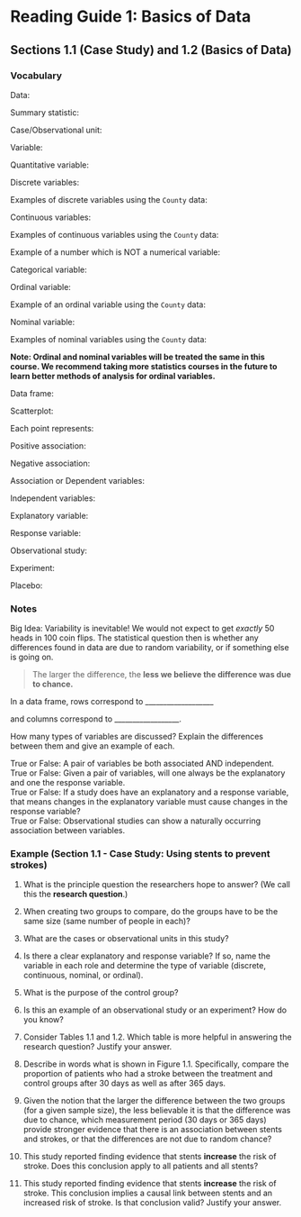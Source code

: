 # Reading Guide 1: Basics of Data

## Sections 1.1 (Case Study) and 1.2 (Basics of Data) {-}

### Vocabulary {-}

\setstretch{1.25}

Data:
\rgs

Summary statistic:
\rgs

Case/Observational unit:
\rgs

Variable:
\rgs

\rgi Quantitative variable:
\rgs

\rgi Discrete variables:
\rgs

\rgi \rgi Examples of discrete variables using the `County` data: 
\rgs

\rgi Continuous variables:
\rgs

\rgi \rgi Examples of continuous variables using the `County` data: 
\rgs

Example of a number which is NOT a numerical variable: 
\rgs

Categorical variable:
\rgs

\rgi Ordinal variable:
\rgs

\rgi \rgi Example of an ordinal variable using the `County` data:
\rgs

\rgi Nominal variable:
\rgs

\rgi \rgi Examples of nominal variables using the `County` data:

\rgs

**Note: Ordinal and nominal variables will be treated the same in this course.  We recommend taking more statistics courses in the future to learn better methods of analysis for ordinal variables.**

Data frame:
\rgs

Scatterplot:
\rgs
	
\rgi Each point represents:  

\rgi Positive association:  

\rgi Negative association:   

Association or Dependent variables:
\rgs

Independent variables:
\rgs

Explanatory variable:
\rgs

Response variable:
\rgs

Observational study:
\rgs

Experiment:
\rgs

Placebo:
\rgs

### Notes {-}

Big Idea: Variability is inevitable!  We would not expect to get _exactly_ 50 heads in 100 coin flips.  The statistical question then is whether any differences found in data are due to random variability, or if something else is going on.  

> The larger the difference, the **less we believe the difference was due to chance.**

In a data frame, rows correspond to ___________________ 

and columns correspond to __________________.

How many types of variables are discussed?  Explain the differences between them and give an example of each.
\rgs
\rgs
\newpage

True or False: A pair of variables be both associated AND independent.  
True or False: Given a pair of variables, will one always be the explanatory and one the response variable.  
True or False: If a study does have an explanatory and a response variable, that means changes in the explanatory variable must cause changes in the response variable?  
True or False: Observational studies can show a naturally occurring association between variables.  

### Example (Section 1.1 - Case Study: Using stents to prevent strokes) {-}

1)	What is the principle question the researchers hope to answer?  (We call this the **research question**.)
\rgs
\rgs


2)	When creating two groups to compare, do the groups have to be the same size (same number of people in each)?
\rgs
\rgs

3)	What are the cases or observational units in this study?
\rgs
\rgs


4)	Is there a clear explanatory and response variable?  If so, name the variable in each role and determine the type of variable (discrete, continuous, nominal, or ordinal).
\rgs
\rgs


5)	What is the purpose of the control group?
\rgs
\rgs


6)	Is this an example of an observational study or an experiment?  How do you know?
\rgs
\rgs



7)	Consider Tables 1.1 and 1.2.  Which table is more helpful in answering the research question?  Justify your answer.
\rgs
\rgs


8)	Describe in words what is shown in Figure 1.1.  Specifically, compare the proportion of patients who had a stroke between the treatment and control groups after 30 days as well as after 365 days.
\rgs
\rgs



9)	Given the notion that the larger the difference between the two groups (for a given sample size), the less believable it is that the difference was due to chance, which measurement period (30 days or 365 days) provide stronger evidence that there is an association between stents and strokes, or that the differences are not due to random chance?
\rgs
\rgs


10)	This study reported finding evidence that stents **increase** the risk of stroke.  Does this conclusion apply to all patients and all stents?
\rgs
\rgs

11)	This study reported finding evidence that stents **increase** the risk of stroke.  This conclusion implies a causal link between stents and an increased risk of stroke.  Is that conclusion valid?  Justify your answer.
